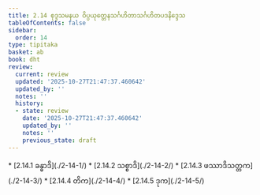 ```yaml
---
title: 2.14 စုဒ္ဒသမနယ ဝိပ္ပယုတ္တေနသင်္ဂဟိတာသင်္ဂဟိတပဒနိဒ္ဒေသ
tableOfContents: false
sidebar:
  order: 14
type: tipitaka
basket: ab
book: dht
review:
  current: review
  updated: '2025-10-27T21:47:37.460642'
  updated_by: ''
  notes: ''
  history:
  - state: review
    date: '2025-10-27T21:47:37.460642'
    updated_by: ''
    notes: ''
    previous_state: draft
---
```



<ReviewStatus review={frontmatter.review} showDetails={true} />

<HypothesisAnnotation frontmatter={frontmatter} />

<DynamicBreadcrumb />



<TableOfContents book="dht" section="2.14">
* [2.14.1 ခန္ဓာဒိ](./2-14-1/)
* [2.14.2 သစ္စာဒိ](./2-14-2/)
* [2.14.3 ဖဿာဒိသတ္တက](./2-14-3/)
* [2.14.4 တိက](./2-14-4/)
* [2.14.5 ဒုက](./2-14-5/)
</TableOfContents>